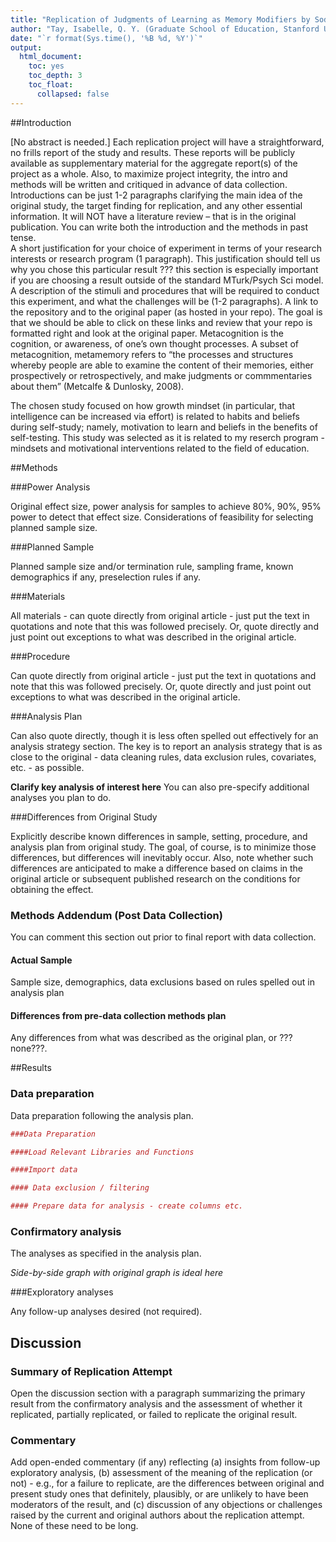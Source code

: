 ```yaml
---
title: "Replication of Judgments of Learning as Memory Modifiers by Soderstrom, N. C., Clark, C. T., Halamish, V. & Bjork, E. L. (2015, Journal of Experimental Psychology: Learning, Memory, and Cognition, Vol. 41, No. 2, 553-558)"
author: "Tay, Isabelle, Q. Y. (Graduate School of Education, Stanford University, 485 Lasuen Mall, Stanford, CA 94305)"
date: "`r format(Sys.time(), '%B %d, %Y')`"
output:
  html_document:
    toc: yes
    toc_depth: 3
    toc_float:
      collapsed: false
---
```


<!-- Replication reports should all use this template to standardize reporting across projects.  These reports will be public supplementary materials that accompany the summary report(s) of the aggregate results. -->

##Introduction

[No abstract is needed.]  Each replication project will have a straightforward, no frills report of the study and results.  These reports will be publicly available as supplementary material for the aggregate report(s) of the project as a whole.  Also, to maximize project integrity, the intro and methods will be written and critiqued in advance of data collection.  Introductions can be just 1-2 paragraphs clarifying the main idea of the original study, the target finding for replication, and any other essential information.  It will NOT have a literature review -- that is in the original publication. You can write both the introduction and the methods in past tense.  
A short justification for your choice of experiment in terms of your research interests or research program (1 paragraph). This justification should tell us why you chose this particular result ??? this section is especially important if you are choosing a result outside of the standard MTurk/Psych Sci model.
A description of the stimuli and procedures that will be required to conduct this experiment, and what the challenges will be (1-2 paragraphs).
A link to the repository and to the original paper (as hosted in your repo). The goal is that we should be able to click on these links and review that your repo is formatted right and look at the original paper. 
Metacognition is the cognition, or awareness, of one's own thought processes. A subset of metacognition, metamemory refers to "the processes and structures whereby people are able to examine the content of their memories, either prospectively or retrospectively, and make judgments or commmentaries about them" (Metcalfe & Dunlosky, 2008). 

The chosen study focused on how growth mindset (in particular, that intelligence can be increased via effort) is related to habits and beliefs during self-study; namely, motivation to learn and beliefs in the benefits of self-testing. This study was selected as it is related to my reserch program - mindsets and motivational interventions related to the field of education. 


##Methods

###Power Analysis

Original effect size, power analysis for samples to achieve 80%, 90%, 95% power to detect that effect size.  Considerations of feasibility for selecting planned sample size.

###Planned Sample

Planned sample size and/or termination rule, sampling frame, known demographics if any, preselection rules if any.

###Materials

All materials - can quote directly from original article - just put the text in quotations and note that this was followed precisely.  Or, quote directly and just point out exceptions to what was described in the original article.

###Procedure	

Can quote directly from original article - just put the text in quotations and note that this was followed precisely.  Or, quote directly and just point out exceptions to what was described in the original article.

###Analysis Plan

Can also quote directly, though it is less often spelled out effectively for an analysis strategy section.  The key is to report an analysis strategy that is as close to the original - data cleaning rules, data exclusion rules, covariates, etc. - as possible.  

**Clarify key analysis of interest here**  You can also pre-specify additional analyses you plan to do.

###Differences from Original Study

Explicitly describe known differences in sample, setting, procedure, and analysis plan from original study.  The goal, of course, is to minimize those differences, but differences will inevitably occur.  Also, note whether such differences are anticipated to make a difference based on claims in the original article or subsequent published research on the conditions for obtaining the effect.

### Methods Addendum (Post Data Collection)

You can comment this section out prior to final report with data collection.

#### Actual Sample
  Sample size, demographics, data exclusions based on rules spelled out in analysis plan

#### Differences from pre-data collection methods plan
  Any differences from what was described as the original plan, or ???none???.


##Results


### Data preparation

Data preparation following the analysis plan.
	
```r
###Data Preparation

####Load Relevant Libraries and Functions

####Import data

#### Data exclusion / filtering

#### Prepare data for analysis - create columns etc.
```

### Confirmatory analysis

The analyses as specified in the analysis plan.  

*Side-by-side graph with original graph is ideal here*

###Exploratory analyses

Any follow-up analyses desired (not required).  

## Discussion

### Summary of Replication Attempt

Open the discussion section with a paragraph summarizing the primary result from the confirmatory analysis and the assessment of whether it replicated, partially replicated, or failed to replicate the original result.  

### Commentary

Add open-ended commentary (if any) reflecting (a) insights from follow-up exploratory analysis, (b) assessment of the meaning of the replication (or not) - e.g., for a failure to replicate, are the differences between original and present study ones that definitely, plausibly, or are unlikely to have been moderators of the result, and (c) discussion of any objections or challenges raised by the current and original authors about the replication attempt.  None of these need to be long.

